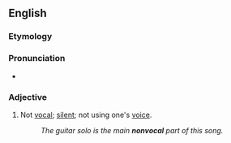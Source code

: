 ==English==

===Etymology===
{{prefix|en|non|vocal}}

===Pronunciation===
* {{rhymes|en|əʊkəl|s=3}}

===Adjective===
{{en-adj|-}}

# Not [[vocal]]; [[silent]]; not using one's [[voice]].
#: ''The guitar solo is the main '''nonvocal''' part of this song.''
